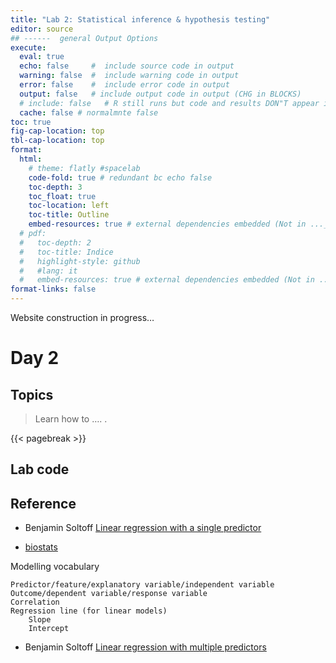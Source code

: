 ```yaml
---
title: "Lab 2: Statistical inference & hypothesis testing"
editor: source
## ------  general Output Options
execute:     
  eval: true
  echo: false     #  include source code in output
  warning: false  #  include warning code in output
  error: false    #  include error code in output
  output: false   # include output code in output (CHG in BLOCKS)
  # include: false   # R still runs but code and results DON"T appear in output  
  cache: false # normalmnte false
toc: true
fig-cap-location: top
tbl-cap-location: top
format:
  html:
    # theme: flatly #spacelab
    code-fold: true # redundant bc echo false 
    toc-depth: 3
    toc_float: true
    toc-location: left
    toc-title: Outline
    embed-resources: true # external dependencies embedded (Not in ..._files/)
  # pdf:
  #   toc-depth: 2
  #   toc-title: Indice
  #   highlight-style: github
  #   #lang: it
  #   embed-resources: true # external dependencies embedded (Not in ..._files/)
format-links: false
---
```


::: {.callout-caution collapse="false"}
Website construction in progress...
:::

# Day 2

## Topics

> Learn how to .... .

{{< pagebreak >}}

## Lab code
<!-- NON FUNZIONA!!!! -->
<!-- [Download "\*.R" file](Rcode/labs_day2.R) -->
 
## Reference

+ Benjamin Soltoff [Linear regression with a single predictor](https://info2950.infosci.cornell.edu/slides/16-models-single-predictor.html#/goals)

+ [biostats](https://biostats.w.uib.no/up-in-the-r-2/basic-statistics-in-r/)

Modelling vocabulary

    Predictor/feature/explanatory variable/independent variable
    Outcome/dependent variable/response variable
    Correlation
    Regression line (for linear models)
        Slope
        Intercept

+ Benjamin Soltoff [Linear regression with multiple predictors](https://info2950.infosci.cornell.edu/slides/17-models-multiple-predictors.html#/title-slide)
